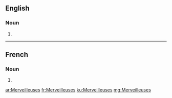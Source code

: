 ==English==

===Noun===
{{head|en|plural}}

# {{plural of|Merveilleuse|lang=en}}

----

==French==

===Noun===
{{head|fr|plural|g=f}}

# {{plural of|Merveilleuse|lang=fr}}

[[ar:Merveilleuses]]
[[fr:Merveilleuses]]
[[ku:Merveilleuses]]
[[mg:Merveilleuses]]